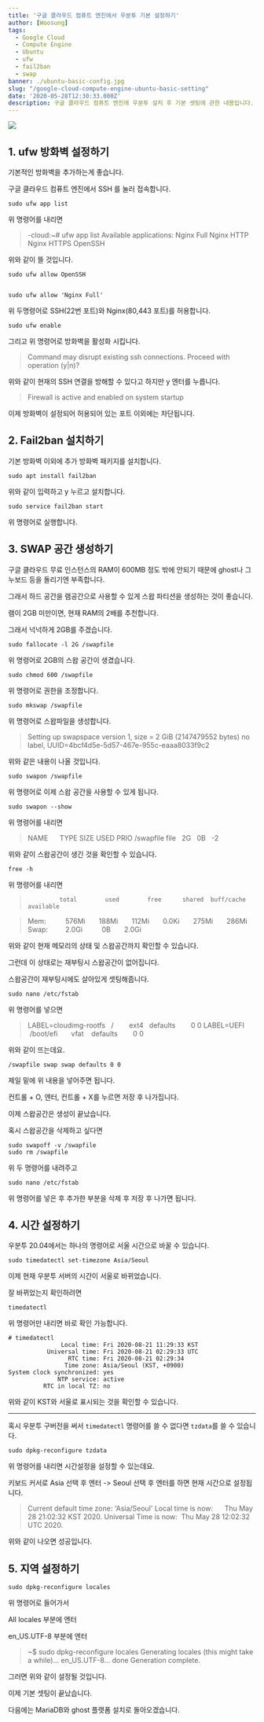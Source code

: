 ```yaml
---
title: '구글 클라우드 컴퓨트 엔진에서 우분투 기본 설정하기'
author: [Woosung]
tags: 
  - Google Cloud
  - Compute Engine
  - Ubuntu
  - ufw
  - fail2ban
  - swap
banner: ./ubuntu-basic-config.jpg
slug: "/google-cloud-compute-engine-ubuntu-basic-setting"
date: '2020-05-28T12:30:33.000Z'
description: 구글 클라우드 컴퓨트 엔진에 우분투 설치 후 기본 셋팅에 관한 내용입니다. 방화벽 설정, 스왑파일 생성, 시간 설정 방법에 대해 알려드리겠습니다.
---
```

![](./ubuntu-basic-config.jpg)

## 1. ufw 방화벽 설정하기

기본적인 방화벽을 추가하는게 좋습니다.

구글 클라우드 컴퓨트 엔진에서 SSH 를 눌러 접속합니다.

    sudo ufw app list
    

위 명령어를 내리면

> -cloud:~# ufw app list
> Available applications:
> Nginx Full
> Nginx HTTP
> Nginx HTTPS
> OpenSSH

위와 같이 뜰 것입니다.

    sudo ufw allow OpenSSH
    

    sudo ufw allow 'Nginx Full'
    

위 두명령어로 SSH(22번 포트)와 Nginx(80,443 포트)를 허용합니다.

    sudo ufw enable
    

그리고 위 명령어로 방화벽을 활성화 시킵니다.

> Command may disrupt existing ssh connections. Proceed with operation (y|n)?

위와 같이 현재의 SSH 연결을 방해할 수 있다고 하지만 y 엔터를 누릅니다.

> Firewall is active and enabled on system startup

이제 방화벽이 설정되어 허용되어 있는 포트 이외에는 차단됩니다.


## 2. Fail2ban 설치하기

기본 방화벽 이외에 추가 방화벽 패키지를 설치합니다.

    sudo apt install fail2ban
    

위와 같이 입력하고 y 누르고 설치합니다.

    sudo service fail2ban start
    

위 명령어로 실행합니다.


## 3. SWAP 공간 생성하기

구글 클라우드 무료 인스턴스의 RAM이 600MB 정도 밖에 안되기 때문에 ghost나 그누보드 등을 돌리기엔 부족합니다.

그래서 하드 공간을 램공간으로 사용할 수 있게 스왑 파티션을 생성하는 것이 좋습니다.

램이 2GB 미만이면, 현재 RAM의 2배를 추천합니다.

그래서 넉넉하게 2GB를 주겠습니다.

    sudo fallocate -l 2G /swapfile
    

위 명령어로 2GB의 스왑 공간이 생겼습니다.

    sudo chmod 600 /swapfile
    

위 명령어로 권한을 조정합니다.

    sudo mkswap /swapfile
    

위 명령어로 스왑파일을 생성합니다.

> Setting up swapspace version 1, size = 2 GiB (2147479552 bytes)
> no label, UUID=4bcf4d5e-5d57-467e-955c-eaaa8033f9c2

위와 같은 내용이 나올 것입니다.

    sudo swapon /swapfile
    

위 명령어로 이제 스왑 공간을 사용할 수 있게 됩니다.

    sudo swapon --show
    

위 명령어를 내리면

> NAME      TYPE SIZE USED PRIO
> /swapfile file   2G   0B   -2

위와 같이 스왑공간이 생긴 것을 확인할 수 있습니다.

    free -h
    

위 명령어를 내리면

>              total        used        free      shared  buff/cache   available
    

> Mem:          576Mi       188Mi       112Mi       0.0Ki       275Mi       286Mi
> Swap:         2.0Gi          0B       2.0Gi

위와 같이 현재 메모리의 상태 및 스왑공간까지 확인할 수 있습니다.

그런데 이 상태로는 재부팅시 스왑공간이 없어집니다.

스왑공간이 재부팅시에도 살아있게 셋팅해줍니다.

    sudo nano /etc/fstab
    

위 명령어를 넣으면

> LABEL=cloudimg-rootfs   /        ext4   defaults        0 0
> LABEL=UEFI      /boot/efi       vfat    defaults        0 0

위와 같이 뜨는데요.

    /swapfile swap swap defaults 0 0
    

제일 밑에 위 내용을 넣어주면 됩니다.

컨트롤 + O, 엔터, 컨트롤 + X를 누르면 저장 후 나가집니다.

이제 스왑공간은 생성이 끝났습니다.

혹시 스왑공간을 삭제하고 싶다면

    sudo swapoff -v /swapfile
    sudo rm /swapfile
    

위 두 명령어를 내려주고

    sudo nano /etc/fstab
    

위 명령어를 넣은 후 추가한 부분을 삭제 후 저장 후 나가면 됩니다.


## 4. 시간 설정하기

우분투 20.04에서는 하나의 명령어로 서울 시간으로 바꿀 수 있습니다.

```
sudo timedatectl set-timezone Asia/Seoul
```

이제 현재 우분투 서버의 시간이 서울로 바뀌었습니다.

잘 바뀌었는지 확인하려면

```
timedatectl
```

위 명령어만 내리면 바로 확인 가능합니다.


```
# timedatectl
               Local time: Fri 2020-08-21 11:29:33 KST
           Universal time: Fri 2020-08-21 02:29:33 UTC
                 RTC time: Fri 2020-08-21 02:29:34
                Time zone: Asia/Seoul (KST, +0900)
System clock synchronized: yes
              NTP service: active
          RTC in local TZ: no
```

위와 같이 KST와 서울로 표시되는 것을 확인할 수 있습니다.

---

혹시 우분투 구버전을 써서 `timedatectl` 명령어를 쓸 수 없다면 `tzdata`를 쓸 수 있습니다.

    sudo dpkg-reconfigure tzdata
    

위 명령어를 내리면 시간설정을 설정할 수 있는데요.

키보드 커서로 Asia 선택 후 엔터 -> Seoul 선택 후 엔터를 하면 현재 시간으로 설정됩니다.

> Current default time zone: 'Asia/Seoul'
> Local time is now:      Thu May 28 21:02:32 KST 2020.
> Universal Time is now:  Thu May 28 12:02:32 UTC 2020.

위와 같이 나오면 성공입니다.


## 5. 지역 설정하기

    sudo dpkg-reconfigure locales
    

위 명령어로 들어가서

All locales 부분에 엔터

en_US.UTF-8 부분에 엔터

> ~$ sudo dpkg-reconfigure locales
> Generating locales (this might take a while)...
> en_US.UTF-8... done
> Generation complete.

그러면 위와 같이 설정될 것입니다.

이제 기본 셋팅이 끝났습니다. 

다음에는 MariaDB와 ghost 플랫폼 설치로 돌아오겠습니다.
